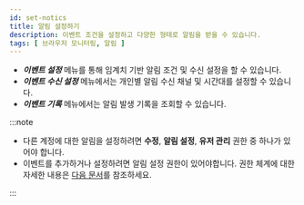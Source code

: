 ```yaml
---
id: set-notics
title: 알림 설정하기
description: 이벤트 조건을 설정하고 다양한 형태로 알림을 받을 수 있습니다.
tags: [ 브라우저 모니터링, 알림 ]
---
```


* ***이벤트 설정*** 메뉴를 통해 임계치 기반 알림 조건 및 수신 설정을 할 수 있습니다.
* ***이벤트 수신 설정*** 메뉴에서는 개인별 알림 수신 채널 및 시간대를 설정할 수 있습니다.
* ***이벤트 기록*** 메뉴에서는 알림 발생 기록을 조회할 수 있습니다.

:::note

* 다른 계정에 대한 알림을 설정하려면 **수정**, **알림 설정**, **유저 관리** 권한 중 하나가 있어야 합니다.
* 이벤트를 추가하거나 설정하려면 알림 설정 권한이 있어야합니다. 권한 체계에 대한 자세한 내용은 [다음 문서](../project/project-structure)를 참조하세요.

:::